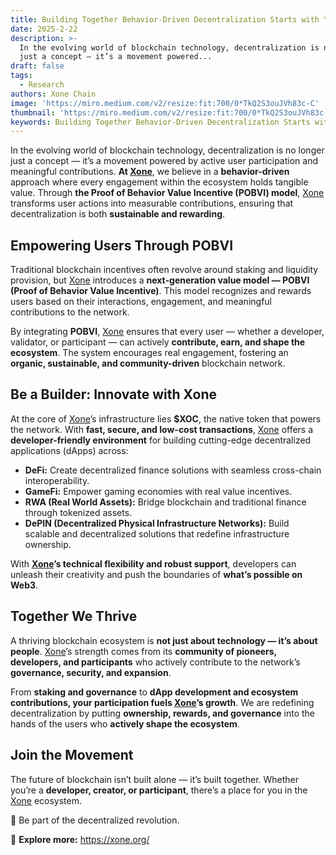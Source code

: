 ```yaml
---
title: Building Together Behavior-Driven Decentralization Starts with You
date: 2025-2-22
description: >-
  In the evolving world of blockchain technology, decentralization is no longer
  just a concept — it’s a movement powered...
draft: false
tags:
  - Research
authors: Xone Chain
image: 'https://miro.medium.com/v2/resize:fit:700/0*TkQ2S3ouJVh83c-C'
thumbnail: 'https://miro.medium.com/v2/resize:fit:700/0*TkQ2S3ouJVh83c-C'
keywords: Building Together Behavior-Driven Decentralization Starts with You
---
```


In the evolving world of blockchain technology, decentralization is no longer just a concept — it’s a movement powered by active user participation and meaningful contributions. **At [Xone](https://xone.org/)**, we believe in a **behavior-driven** approach where every engagement within the ecosystem holds tangible value. Through **the Proof of Behavior Value Incentive (POBVI) model**, [Xone](https://xone.org/) transforms user actions into measurable contributions, ensuring that decentralization is both **sustainable and rewarding**.

## Empowering Users Through POBVI

Traditional blockchain incentives often revolve around staking and liquidity provision, but [Xone](https://xone.org/) introduces a **next-generation value model — POBVI (Proof of Behavior Value Incentive)**. This model recognizes and rewards users based on their interactions, engagement, and meaningful contributions to the network.

By integrating **POBVI**, [Xone](https://xone.org/) ensures that every user — whether a developer, validator, or participant — can actively **contribute, earn, and shape the ecosystem**. The system encourages real engagement, fostering an **organic, sustainable, and community-driven** blockchain network.

## Be a Builder: Innovate with Xone

At the core of [Xone](https://xone.org/)’s infrastructure lies **$XOC**, the native token that powers the network. With **fast, secure, and low-cost transactions**, [Xone](https://xone.org/) offers a **developer-friendly environment** for building cutting-edge decentralized applications (dApps) across:

- **DeFi:** Create decentralized finance solutions with seamless cross-chain interoperability.
- **GameFi:** Empower gaming economies with real value incentives.
- **RWA (Real World Assets):** Bridge blockchain and traditional finance through tokenized assets.
- **DePIN (Decentralized Physical Infrastructure Networks):** Build scalable and decentralized solutions that redefine infrastructure ownership.

With **[Xone](https://xone.org/)’s technical flexibility and robust support**, developers can unleash their creativity and push the boundaries of **what’s possible on Web3**.

## Together We Thrive

A thriving blockchain ecosystem is **not just about technology — it’s about people**. [Xone](https://xone.org/)’s strength comes from its **community of pioneers, developers, and participants** who actively contribute to the network’s **governance, security, and expansion**.

From **staking and governance** to **dApp development and ecosystem contributions, your participation fuels [Xone](https://xone.org/)’s growth**. We are redefining decentralization by putting **ownership, rewards, and governance** into the hands of the users who **actively shape the ecosystem**.

## Join the Movement

The future of blockchain isn’t built alone — it’s built together. Whether you’re a **developer, creator, or participant**, there’s a place for you in the [Xone](https://xone.org/) ecosystem.

🚀 Be part of the decentralized revolution.

🔗 **Explore more:** https://xone.org/
